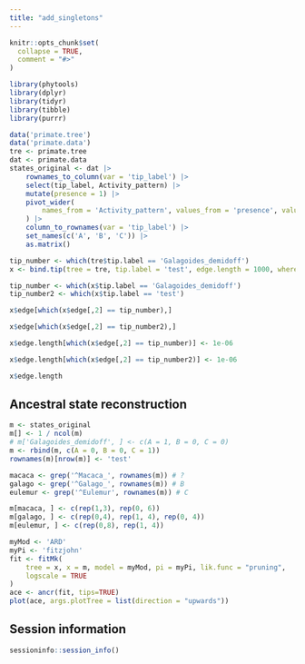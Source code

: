 ```yaml
---
title: "add_singletons"
---
```


```r
knitr::opts_chunk$set(
  collapse = TRUE,
  comment = "#>"
)
```

```r
library(phytools)
library(dplyr)
library(tidyr)
library(tibble)
library(purrr)
```

```r
data('primate.tree')
data('primate.data')
tre <- primate.tree
dat <- primate.data
states_original <- dat |> 
    rownames_to_column(var = 'tip_label') |> 
    select(tip_label, Activity_pattern) |> 
    mutate(presence = 1) |> 
    pivot_wider(
        names_from = 'Activity_pattern', values_from = 'presence', values_fill = 0
    ) |> 
    column_to_rownames(var = 'tip_label') |> 
    set_names(c('A', 'B', 'C')) |> 
    as.matrix()
```


```r
tip_number <- which(tre$tip.label == 'Galagoides_demidoff')
x <- bind.tip(tree = tre, tip.label = 'test', edge.length = 1000, where = tip_number)
```

```r
tip_number <- which(x$tip.label == 'Galagoides_demidoff')
tip_number2 <- which(x$tip.label == 'test')
```


```r
x$edge[which(x$edge[,2] == tip_number),]
```

```r
x$edge[which(x$edge[,2] == tip_number2),]
```

```r
x$edge.length[which(x$edge[,2] == tip_number)] <- 1e-06
```

```r
x$edge.length[which(x$edge[,2] == tip_number2)] <- 1e-06
```

```r
x$edge.length
```




## Ancestral state reconstruction

```r
m <- states_original
m[] <- 1 / ncol(m)
# m['Galagoides_demidoff', ] <- c(A = 1, B = 0, C = 0)
m <- rbind(m, c(A = 0, B = 0, C = 1))
rownames(m)[nrow(m)] <- 'test'

macaca <- grep('^Macaca_', rownames(m)) # ?
galago <- grep('^Galago_', rownames(m)) # B
eulemur <- grep('^Eulemur', rownames(m)) # C

m[macaca, ] <- c(rep(1,3), rep(0, 6))
m[galago, ] <- c(rep(0,4), rep(1, 4), rep(0, 4))
m[eulemur, ] <- c(rep(0,8), rep(1, 4))


```







```r
myMod <- 'ARD'
myPi <- 'fitzjohn'
fit <- fitMk(
    tree = x, x = m, model = myMod, pi = myPi, lik.func = "pruning",
    logscale = TRUE
)
ace <- ancr(fit, tips=TRUE)
plot(ace, args.plotTree = list(direction = "upwards"))
```

## Session information


```r
sessioninfo::session_info()
```


